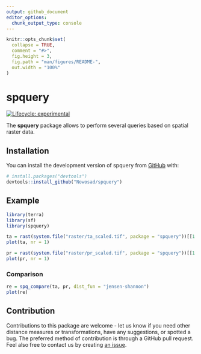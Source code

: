 ```yaml
---
output: github_document
editor_options: 
  chunk_output_type: console
---
```


<!-- README.md is generated from README.Rmd. Please edit that file -->

```r
knitr::opts_chunk$set(
  collapse = TRUE,
  comment = "#>",
  fig.height = 3,
  fig.path = "man/figures/README-",
  out.width = "100%"
)
```

# spquery

<!-- badges: start -->
[![Lifecycle: experimental](https://img.shields.io/badge/lifecycle-experimental-orange.svg)](https://lifecycle.r-lib.org/articles/stages.html#experimental)
<!-- badges: end -->

The **spquery** package allows to perform several queries based on spatial raster data.

## Installation

You can install the development version of spquery from [GitHub](https://github.com/) with:

``` r
# install.packages("devtools")
devtools::install_github("Nowosad/spquery")
```

## Example

```r
library(terra)
library(sf)
library(spquery)
```

```r
ta = rast(system.file("raster/ta_scaled.tif", package = "spquery"))[[1:4]]
plot(ta, nr = 1)
```

```r
pr = rast(system.file("raster/pr_scaled.tif", package = "spquery"))[[1:4]]
plot(pr, nr = 1)
```

### Comparison

```r
re = spq_compare(ta, pr, dist_fun = "jensen-shannon")
plot(re)
```

## Contribution

Contributions to this package are welcome - let us know if you need other distance measures or transformations, have any suggestions, or spotted a bug. 
The preferred method of contribution is through a GitHub pull request. 
Feel also free to contact us by creating [an issue](https://github.com/nowosad/spquery/issues).

